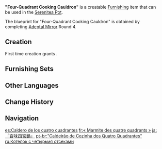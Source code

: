 {{Furnishing Infobox
|id             = 370308
|image          = Item "Four-Quadrant Cooking Cauldron".png
|category       = Building
|subcategory    = Mercantile
|quality        = 3
|adeptal_energy = 60
|load           = 145
|reduced_load   = 121
|description    = A mobile stall with a mounted copper hot pot. The difference between this and other mobile stalls is that it does not need to go anywhere. So long as the soup base keeps boiling and the ingredients get into the pot, potential patrons will follow the aroma to find it.
|blueprint      = Adeptal Mirror
|adeptal mirror = 4
}}
'''"Four-Quadrant Cooking Cauldron"''' is a creatable [[Furnishing]] item that can be used in the [[Serenitea Pot]].

The blueprint for "Four-Quadrant Cooking Cauldron" is obtained by completing [[Adeptal Mirror]] Round 4.

==Creation==
First time creation grants {{Item|Trust|24|x=60}}.
{{Recipe
|type = Creation
|time = 14h
|Birch Wood = 8
|Fabric = 4
|sort = Birch Wood;Fabric
}}

==Furnishing Sets==
{{Craft Usage|type=Furnishing Set}}

==Other Languages==
{{Other Languages
|en      = "Four-Quadrant Cooking Cauldron"
|zhs     = 「百味四宫釜」
|zhs_rm  = "Bǎiwèi Sì Gōng Fǔ"
|zht     = 「百味四宮釜」
|zht_rm  = "Bǎiwèi Sì Gōng Fǔ"
|zh_tl   = "Hundred-Flavor Four Palace Cauldron"
|ja      = 「百味四宮鍋」
|ja_rm   = "Hyakumi Shiguu Nabe"{{Assumed}}
|ja_tl   = "Hundred-Flavor Four Palace Pot"
|ko      = 「요리용 네 칸 솥」
|ko_tl   = "Four Space Pot for Cooking"
|es      = Caldero de los cuatro cuadrantes
|es_tl   = Cauldron of the Four Quadrants
|fr      = «&nbsp;Marmite des quatre quadrants&nbsp;»
|fr_tl   = "Pot of the Four Quadrants"
|ru      = Котелок с четырьмя отсеками
|ru_tl   = Pot with Four Compartments
|th      = "หม้อสี่รสชาติ"
|th_rm   = "Mo Si Rotchat"
|th_tl   = "A Four Seasoning Pot"
|vi      = Nồi Bách Vị
|vi_tl   = 
|de      = „Kessel mit vier Abteilen“
|de_tl   = "Cauldron with Four Sections"
|id      = "Kuali Masak Empat Kuadran"
|id_tl   = "Four-Quadrant Cooking Pot"
|pt      = "Caldeirão de Cozinha dos Quatro Quadrantes"
|pt_tl   = 
|tr      = Dört Bölmeli Kazan
|tr_tl   = Four Partition Cauldron
|it      = Bancarella Calderone dei quattro quadranti
|it_tl   = Cauldron of the Four Quadrants Stall
}}

==Change History==
{{Change History|1.5}}

==Navigation==
{{Furnishing Navbox|exterior}}

[[es:Caldero de los cuatro cuadrantes]]
[[fr:« Marmite des quatre quadrants »]]
[[ja:「百味四宮鍋」]]
[[pt-br:"Caldeirão de Cozinha dos Quatro Quadrantes"]]
[[ru:Котелок с четырьмя отсеками]]